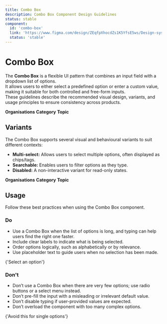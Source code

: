 ```yaml
---
title: Combo Box
description: Combo Box Component Design Guidelines
status: stable
component:
  id: 'combo-box'
  link: 'https://www.figma.com/design/ZEqfpXhocdZs1K5YfsE5ws/Design-system?node-id=1668-2105'
  status: 'stable'
---
```


# Combo Box

The **Combo Box** is a flexible UI pattern that combines an input field with a dropdown list of options.  
It allows users to either select a predefined option or enter a custom value, making it suitable for both controlled and free-form inputs.  
These guidelines describe the recommended visual design, variants, and usage principles to ensure consistency across products.

<Section current="design">

<ComponentPreview className="gi-not-prose block w-full">
  <Form>
    <Combobox>
      <DropdownItem
        options={[
          {
            label: 'An Bord Pleanála',
            value: '15431907-an-bord-pleanala',
          },
          {
            label: 'An Garda Síochána',
            value: 'an-garda-siochana',
          },
          {
            label: 'Bord Bia (Irish Food Board)',
            value: '14061907-bord-bia-irish-food-board',
          },
          {
            label: 'Capital Works Management Framework',
            value: '7c2ea-capital-works-management-framework',
          },
          {
            label: 'Carlow County Council',
            value: 'carlow-county-council',
          },
          {
            label: 'Cavan County Council',
            value: 'cavan-county-council',
          },
          {
            label: 'Central Bank of Ireland',
            value: '10032007-central-bank-of-ireland',
          },
        ]}
      >
        <b style={{ fontWeight: 400 }}>Organisations</b>
      </DropdownItem>
      <DropdownItem
        options={[
          {
            label: 'Agencies',
            value: 'agencies',
          },
          {
            label: 'Aquaculture licences',
            value: 'aquaculture_licence',
          },
          {
            label: 'Biographies',
            value: 'biographies',
          },
          {
            label: 'Campaigns',
            value: 'campaigns',
          },
          {
            label: 'Circulars',
            value: 'circulars',
          },
          {
            label: 'Collections',
            value: 'collections',
          },
          {
            label: 'Consultations',
            value: 'consultations',
          },
          {
            label: 'Coroner cases',
            value: 'coroner_cases',
          },
          {
            label: 'Departments',
            value: 'departments',
          },
          {
            label: 'Forms',
            value: 'forms',
          },
          {
            label: 'IGEES Publications',
            value: 'igees_publication',
          },
          {
            label: 'Local authorities',
            value: 'local_authorities',
          },
          {
            label: 'News',
            value: 'news',
          },
        ]}
      >
        <b style={{ fontWeight: 400 }}>Category</b>
      </DropdownItem>
      <DropdownItem
        options={[
          {
            label: 'Brexit',
            value: 'brexit',
          },
          {
            label: 'Business and industry',
            value: 'business-and-industry',
          },
          {
            label: 'COVID-19',
            value: 'covid-19',
          },
          {
            label: 'Corporate information',
            value: 'corporate-information',
          },
          {
            label: 'Crime, justice and law',
            value: 'crime-justice-and-law',
          },
          {
            label: 'Defence and armed forces',
            value: 'defence-and-armed-force',
          },
          {
            label: 'Education, training and skills',
            value: 'education-training-and-skills',
          },
          {
            label: 'News',
            value: 'news',
          },
          {
            label: 'Organisation information',
            value: 'organisation_information',
          },
          {
            label: 'Policies',
            value: 'policies',
          },
          {
            label: 'Policy information',
            value: 'policy_information',
          },
          {
            label: 'Press releases',
            value: 'press_releases',
          },
        ]}
      >
        <b style={{ fontWeight: 400 }}>Topic</b>
      </DropdownItem>
    </Combobox>
  </Form>
</ComponentPreview>
<FigmaPreviewButton href="https://www.figma.com/design/ZEqfpXhocdZs1K5YfsE5ws/Design-system?node-id=1668-2105" />

## Variants

The Combo Box supports several visual and behavioural variants to suit different contexts:

- **Multi-select:** Allows users to select multiple options, often displayed as chips/tags.
- **Searchable:** Enables users to filter options as they type.
- **Disabled:** A non-interactive variant for read-only states.

<ComponentPreviewLayout className="flex-col">
  <ComponentPreviewItem className="gi-not-prose block w-full h-auto">
    <Form>
      <Combobox>
        <DropdownItem
          options={[
            {
              label: 'An Bord Pleanála',
              value: '15431907-an-bord-pleanala',
            },
            {
              label: 'An Garda Síochána',
              value: 'an-garda-siochana',
            },
            {
              label: 'Bord Bia (Irish Food Board)',
              value: '14061907-bord-bia-irish-food-board',
            },
            {
              label: 'Capital Works Management Framework',
              value: '7c2ea-capital-works-management-framework',
            },
            {
              label: 'Carlow County Council',
              value: 'carlow-county-council',
            },
            {
              label: 'Cavan County Council',
              value: 'cavan-county-council',
            },
            {
              label: 'Central Bank of Ireland',
              value: '10032007-central-bank-of-ireland',
            },
          ]}
        >
          <b style={{ fontWeight: 400 }}>Organisations</b>
        </DropdownItem>
        <DropdownItem
          options={[
            {
              label: 'Agencies',
              value: 'agencies',
            },
            {
              label: 'Aquaculture licences',
              value: 'aquaculture_licence',
            },
            {
              label: 'Biographies',
              value: 'biographies',
            },
            {
              label: 'Campaigns',
              value: 'campaigns',
            },
            {
              label: 'Circulars',
              value: 'circulars',
            },
            {
              label: 'Collections',
              value: 'collections',
            },
            {
              label: 'Consultations',
              value: 'consultations',
            },
            {
              label: 'Coroner cases',
              value: 'coroner_cases',
            },
            {
              label: 'Departments',
              value: 'departments',
            },
            {
              label: 'Forms',
              value: 'forms',
            },
            {
              label: 'IGEES Publications',
              value: 'igees_publication',
            },
            {
              label: 'Local authorities',
              value: 'local_authorities',
            },
            {
              label: 'News',
              value: 'news',
            },
          ]}
        >
          <b style={{ fontWeight: 400 }}>Category</b>
        </DropdownItem>
        <DropdownItem
          options={[
            {
              label: 'Brexit',
              value: 'brexit',
            },
            {
              label: 'Business and industry',
              value: 'business-and-industry',
            },
            {
              label: 'COVID-19',
              value: 'covid-19',
            },
            {
              label: 'Corporate information',
              value: 'corporate-information',
            },
            {
              label: 'Crime, justice and law',
              value: 'crime-justice-and-law',
            },
            {
              label: 'Defence and armed forces',
              value: 'defence-and-armed-force',
            },
            {
              label: 'Education, training and skills',
              value: 'education-training-and-skills',
            },
            {
              label: 'News',
              value: 'news',
            },
            {
              label: 'Organisation information',
              value: 'organisation_information',
            },
            {
              label: 'Policies',
              value: 'policies',
            },
            {
              label: 'Policy information',
              value: 'policy_information',
            },
            {
              label: 'Press releases',
              value: 'press_releases',
            },
          ]}
        >
          <b style={{ fontWeight: 400 }}>Topic</b>
        </DropdownItem>
      </Combobox>
    </Form>
  </ComponentPreviewItem>
</ComponentPreviewLayout>

## Usage

Follow these best practices when using the Combo Box component.

### Do

- Use a Combo Box when the list of options is long, and typing can help users find the right one faster.
- Include clear labels to indicate what is being selected.
- Order options logically, such as alphabetically or by relevance.
- Use placeholder text to guide users when no selection has been made.

<ComponentContainer>
  <Form>
    <Combobox className="gi-mx-auto">
      <DropdownItem
        options={[
          { label: 'Option A', value: 'a' },
          { label: 'Option B', value: 'b' },
          { label: 'Option C', value: 'c' },
        ]}
        defaultValue={['b']}
      >
        {'Select an option'}
      </DropdownItem>
    </Combobox>
  </Form>
</ComponentContainer>

### Don't

- Don’t use a Combo Box when there are very few options; use radio buttons or a select menu instead.
- Don’t pre-fill the input with a misleading or irrelevant default value.
- Don’t disable typing if user-provided values are expected.
- Don’t overload the component with too many complex options.

<ComponentContainer>
  <Form>
    <Combobox className="gi-mx-auto">
      <DropdownItem
        options={[{ label: 'Only One Option', value: 'only' }]}
        defaultValue={['only']}
        noSearch
      >
        {'Avoid this for single options'}
      </DropdownItem>
    </Combobox>
  </Form>
</ComponentContainer>

</Section>
